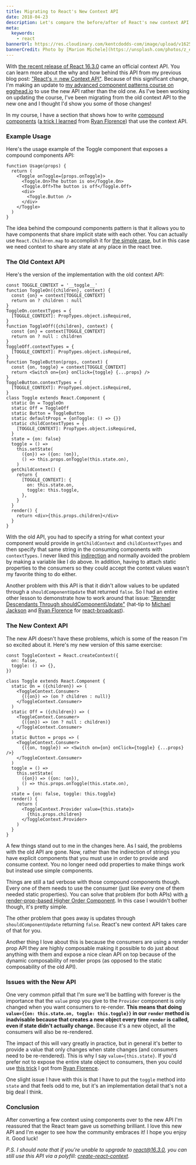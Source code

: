 ```yaml
---
title: Migrating to React's New Context API
date: 2018-04-23
description: Let's compare the before/after of React's new context API.
meta:
  keywords:
    - react
bannerUrl: https://res.cloudinary.com/kentcdodds-com/image/upload/v1625033161/kentcdodds.com/content/blog/migrating-to-reacts-new-context-api/banner.jpg
bannerCredit: Photo by [Marion Michele](https://unsplash.com/photos/z_eFLP9aS6s)
---
```


With
[the recent release of React 16.3.0](https://reactjs.org/blog/2018/03/29/react-v-16-3.html)
came an official context API. You can learn more about the why and how behind
this API from my previous blog post:
["React's ⚛️ new Context API"](/blog/reacts-new-context-api). Because of this
significant change, I'm making an update to
[my advanced component patterns course on egghead.io](https://egghead.io/courses/advanced-react-component-patterns)
to use the new API rather than the old one. As I've been working on updating the
course, I've been migrating from the old context API to the new one and I
thought I'd show you some of those changes!

In my course, I have a section that shows how to write
[compound components](https://egghead.io/lessons/react-make-compound-react-components-flexible)
([a trick I learned](https://youtu.be/hEGg-3pIHlE) from
[Ryan Florence](https://twitter.com/ryanflorence)) that use the context API.

### Example Usage

Here's the usage example of the Toggle component that exposes a compound
components API:

```tsx
function Usage(props) {
  return (
    <Toggle onToggle={props.onToggle}>
      <Toggle.On>The button is on</Toggle.On>
      <Toggle.Off>The button is off</Toggle.Off>
      <div>
        <Toggle.Button />
      </div>
    </Toggle>
  )
}
```

The idea behind the compound components pattern is that it allows you to have
components that share implicit state with each other. You can actually use
`React.Children.map` to accomplish it for
[the simple case](https://egghead.io/lessons/react-write-compound-components),
but in this case we need context to share any state at any place in the react
tree.

### The Old Context API

Here's the version of the implementation with the old context API:

```tsx
const TOGGLE_CONTEXT = '__toggle__'
function ToggleOn({children}, context) {
  const {on} = context[TOGGLE_CONTEXT]
  return on ? children : null
}
ToggleOn.contextTypes = {
  [TOGGLE_CONTEXT]: PropTypes.object.isRequired,
}
function ToggleOff({children}, context) {
  const {on} = context[TOGGLE_CONTEXT]
  return on ? null : children
}
ToggleOff.contextTypes = {
  [TOGGLE_CONTEXT]: PropTypes.object.isRequired,
}
function ToggleButton(props, context) {
  const {on, toggle} = context[TOGGLE_CONTEXT]
  return <Switch on={on} onClick={toggle} {...props} />
}
ToggleButton.contextTypes = {
  [TOGGLE_CONTEXT]: PropTypes.object.isRequired,
}
class Toggle extends React.Component {
  static On = ToggleOn
  static Off = ToggleOff
  static Button = ToggleButton
  static defaultProps = {onToggle: () => {}}
  static childContextTypes = {
    [TOGGLE_CONTEXT]: PropTypes.object.isRequired,
  }
  state = {on: false}
  toggle = () =>
    this.setState(
      ({on}) => ({on: !on}),
      () => this.props.onToggle(this.state.on),
    )
  getChildContext() {
    return {
      [TOGGLE_CONTEXT]: {
        on: this.state.on,
        toggle: this.toggle,
      },
    }
  }
  render() {
    return <div>{this.props.children}</div>
  }
}
```

With the old API, you had to specify a string for what context your component
would provide in `getChildContext` and `childContextTypes` and then specify that
same string in the consuming components with `contextTypes`. I never liked this
[indirection](https://en.wikipedia.org/wiki/Indirection) and normally avoided
the problem by making a variable like I do above. In addition, having to attach
static properties to the consumers so they could accept the context values
wasn't my favorite thing to do either.

Another problem with this API is that it didn't allow values to be updated
through a `shouldComponentUpdate` that returned `false`. So I had an entire
other lesson to demonstrate how to work around that issue:
["Rerender Descendants Through shouldComponentUpdate"](https://egghead.io/lessons/react-rerender-descendants-through-shouldcomponentupdate)
(hat-tip to [Michael Jackson](https://twitter.com/mjackson) and
[Ryan Florence](https://twitter.com/ryanflorence) for
[react-broadcast](https://github.com/ReactTraining/react-broadcast)).

### The New Context API

The new API doesn't have these problems, which is some of the reason I'm so
excited about it. Here's my new version of this same exercise:

```tsx
const ToggleContext = React.createContext({
  on: false,
  toggle: () => {},
})

class Toggle extends React.Component {
  static On = ({children}) => (
    <ToggleContext.Consumer>
      {({on}) => (on ? children : null)}
    </ToggleContext.Consumer>
  )
  static Off = ({children}) => (
    <ToggleContext.Consumer>
      {({on}) => (on ? null : children)}
    </ToggleContext.Consumer>
  )
  static Button = props => (
    <ToggleContext.Consumer>
      {({on, toggle}) => <Switch on={on} onClick={toggle} {...props} />}
    </ToggleContext.Consumer>
  )
  toggle = () =>
    this.setState(
      ({on}) => ({on: !on}),
      () => this.props.onToggle(this.state.on),
    )
  state = {on: false, toggle: this.toggle}
  render() {
    return (
      <ToggleContext.Provider value={this.state}>
        {this.props.children}
      </ToggleContext.Provider>
    )
  }
}
```

A few things stand out to me in the changes here. As I said, the problems with
the old API are gone. Now, rather than the indirection of strings you have
explicit components that you must use in order to provide and consume context.
You no longer need odd properties to make things work but instead use simple
components.

Things are still a tad verbose with those compound components though. Every one
of them needs to use the consumer (just like every one of them needed static
properties). You can solve that problem (for both APIs) with
[a render-prop-based Higher Order Component](https://egghead.io/lessons/react-implement-a-higher-order-component-with-render-props).
In this case I wouldn't bother though, it's pretty simple.

The other problem that goes away is updates through `shouldComponentUpdate`
returning `false`. React's new context API takes care of that for you.

Another thing I love about this is because the consumers are using a render prop
API they are highly composable making it possible to do just about anything with
them and expose a nice clean API on top because of the dynamic composability of
render props (as opposed to the static composability of the old API).

### Issues with the New API

One very common pitfall that I'm sure we'll be battling with forever is the
importance that the `value` prop you give to the `Provider` component is only
changed when you want consumers to re-render. **This means that doing
`value={{on: this.state.on, toggle: this.toggle}}` in our `render` method is
inadvisable because that creates a new object every time `render` is called,
even if state didn't actually change.** Because it's a new object, all the
consumers will also be re-rendered.

The impact of this will vary greatly in practice, but in general it's better to
provide a value that only changes when state changes (and consumers need to be
re-rendered). This is why I say `value={this.state}`. If you'd prefer not to
expose the entire state object to consumers, then you could use
[this trick](https://twitter.com/ryanflorence/status/981179212147998721) I got
from [Ryan Florence](https://twitter.com/ryanflorence).

One slight issue I have with this is that I have to put the `toggle` method into
`state` and that feels odd to me, but it's an implementation detail that's not a
big deal I think.

### Conclusion

After converting a few context using components over to the new API I'm
reassured that the React team gave us something brilliant. I love this new API
and I'm eager to see how the community embraces it! I hope you enjoy it. Good
luck!

_P.S. I should note that if you're unable to upgrade to react@16.3.0, you can
still use this API via a polyfill:_
[_create-react-context_](https://www.npmjs.com/package/create-react-context)_._
